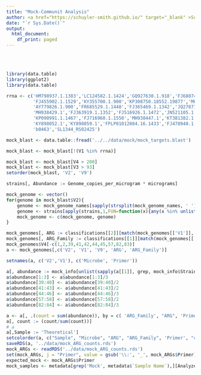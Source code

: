 ---
title: "Mock-Communit Analysis"
author: <a href="https://schuyler-smith.github.io/" target="_blank" >Schuyler D. Smith</a>
date: "`r Sys.Date()`"
output:
  html_document:
    df_print: paged
---
<br>
<br>


```{r setup, message=FALSE, warning=FALSE, echo=FALSE}
library(data.table)
library(ggplot2)
library(data.table)
```

```{r create_mock_counts, message=FALSE, warning=FALSE, echo=FALSE}
rrna <- c('HM798937.1.1383','LC124582.1.1424','GQ927630.1.918','FJ680748.1.1374',
          'FJ455902.1.1529','KY355700.1.900','KP308750.18552.19877','MH337785.1',
          'AY779826.1.900','FR685529.1.1448','FJ365469.1.1342','JQ278775.1.1454',
          'MH938429.1','FJ363919.1.1352','FJ516926.1.1472','JN521105.1.1285',
          'KP090991.1.1467','FJ716960.1.1550','MH938447.1','KT381382.1.900',
          'KY898052.1','KY898059.1','FPLP01012084.16.1433','FJ478940.1.1496',
          'b0463','SL1344_RS02425')

mock_blast <- data.table::fread('../../data/mock/mock_targets.blast')

mock_blast <- mock_blast[!(V1 %in% rrna)]

mock_blast <- mock_blast[V4 > 200]
mock_blast <- mock_blast[V3 > 93]
setorder(mock_blast, 'V2', 'V9')

strains[, Abundance := Genome_copies_per_microgram * micrograms]

mock_genome <- vector()
for(genome in mock_blast$V2){
	genome <- mock_genome_names[sapply(strsplit(mock_genome_names, ' '), FUN=function(x){any(x %in% genome)})]
	genome <- strains[apply(strains,1,FUN=function(x){any(x %in% unlist(strsplit(genome, " ")))})]$Strain
	mock_genome <- c(mock_genome, genome)
} 

mock_genomes[, ARG := classifications[[2]][match(mock_genomes[['V1']], classifications[[3]])]]
mock_genomes[, ARG_Family := classifications[[1]][match(mock_genomes[['V1']], classifications[[3]])]]
mock_genomes$V4[-c(1,2,39,41,42,44,45,57,82,83)]
a <- mock_genomes[,c('V2', 'V1', 'V9', 'ARG', 'ARG_Family')]

setnames(a, c('V2','V1'), c('Microbe', 'Primer'))

a[, abundance := mock_info[unlist(sapply(a[[1]], grep, mock_info$Strain))]$Abundance]
a$abundance[1:3] <- a$abundance[1:3]/3
a$abundance[39:40] <- a$abundance[39:40]/2
a$abundance[41:43] <- a$abundance[41:43]/2
a$abundance[44:46] <- a$abundance[44:46]/3
a$abundance[57:58] <- a$abundance[57:58]/2
a$abundance[82:84] <- a$abundance[82:84]/3

a <- a[, .(count = sum(abundance)), by = c( 'ARG_Family', "ARG", 'Primer', "Microbe")]
a[, count := (count/sum(count))]
# a
a[,Sample := 'Theoretical']
setcolorder(a, c("Sample", "Microbe", "ARG", "ARG_Family", 'Primer', "count"))
saveRDS(a, '../data/mock_ARG_counts.rds')
mock_ARGs <- readRDS('../data/mock_ARG_counts.rds')
set(mock_ARGs, j = "Primer", value = gsub('\\:', '_', mock_ARGs$Primer))
expected_mock <- mock_ARGs$Primer
mock_samples <- metadata[grep('Mock', metadata$`Sample Name`),][Analyzed == TRUE]$`Sample Name`


```